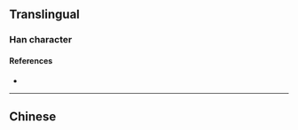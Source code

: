 {{also|顯|顕}}
{{character info}}
==Translingual==
{{stroke order|strokes=9}}
{{Han simplified forms|顯|顕|显}}

===Han character===
{{Han char|rn=72|rad=日|as=05|sn=9|four=|canj=ATC|ids=⿱日业}}

====References====
* {{Han ref|kx=0494.181|hdz=21499.100|uh=663E|ud=26174}}

----

==Chinese==
{{zh-see|顯}}
